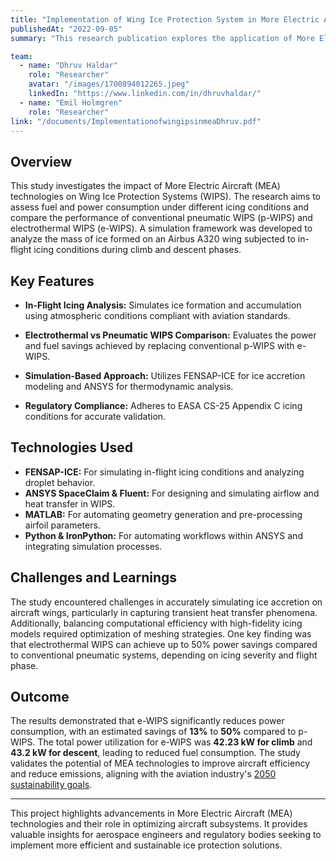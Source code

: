 ```yaml
---
title: "Implementation of Wing Ice Protection System in More Electric Aircraft Technologies"
publishedAt: "2022-09-05"
summary: "This research publication explores the application of More Electric Aircraft (MEA) technologies in Wing Ice Protection Systems (WIPS). By analyzing fuel and power consumption under different icing conditions, the study demonstrates how electrothermal WIPS can significantly improve efficiency compared to conventional pneumatic systems."

team:
  - name: "Dhruv Haldar"
    role: "Researcher"
    avatar: "/images/1700894012265.jpeg"
    linkedIn: "https://www.linkedin.com/in/dhruvhaldar/"
  - name: "Emil Holmgren"
    role: "Researcher"
link: "/documents/ImplementationofwingipsinmeaDhruv.pdf"
---
```


## Overview

This study investigates the impact of More Electric Aircraft (MEA) technologies on Wing Ice Protection Systems (WIPS). The research aims to assess fuel and power consumption under different icing conditions and compare the performance of conventional pneumatic WIPS (p-WIPS) and electrothermal WIPS (e-WIPS). A simulation framework was developed to analyze the mass of ice formed on an Airbus A320 wing subjected to in-flight icing conditions during climb and descent phases.

## Key Features

- **In-Flight Icing Analysis:** Simulates ice formation and accumulation using atmospheric conditions compliant with aviation standards.

- **Electrothermal vs Pneumatic WIPS Comparison:** Evaluates the power and fuel savings achieved by replacing conventional p-WIPS with e-WIPS.

- **Simulation-Based Approach:** Utilizes FENSAP-ICE for ice accretion modeling and ANSYS for thermodynamic analysis.

- **Regulatory Compliance:** Adheres to EASA CS-25 Appendix C icing conditions for accurate validation.

## Technologies Used

- **FENSAP-ICE:** For simulating in-flight icing conditions and analyzing droplet behavior.
- **ANSYS SpaceClaim & Fluent:** For designing and simulating airflow and heat transfer in WIPS.
- **MATLAB:** For automating geometry generation and pre-processing airfoil parameters.
- **Python & IronPython:** For automating workflows within ANSYS and integrating simulation processes.


## Challenges and Learnings

The study encountered challenges in accurately simulating ice accretion on aircraft wings, particularly in capturing transient heat transfer phenomena. Additionally, balancing computational efficiency with high-fidelity icing models required optimization of meshing strategies. One key finding was that electrothermal WIPS can achieve up to 50% power savings compared to conventional pneumatic systems, depending on icing severity and flight phase.

## Outcome

The results demonstrated that e-WIPS significantly reduces power consumption, with an estimated savings of **13%** to **50%** compared to p-WIPS. The total power utilization for e-WIPS was **42.23 kW for climb** and **43.2 kW for descent**, leading to reduced fuel consumption. The study validates the potential of MEA technologies to improve aircraft efficiency and reduce emissions, aligning with the aviation industry's [2050 sustainability goals](https://www.un.org/sustainabledevelopment/sustainable-development-goals/).

---

This project highlights advancements in More Electric Aircraft (MEA) technologies and their role in optimizing aircraft subsystems. It provides valuable insights for aerospace engineers and regulatory bodies seeking to implement more efficient and sustainable ice protection solutions.